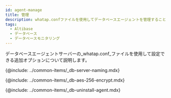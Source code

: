 ```yaml
---
id: agent-manage
title: 管理
description: whatap.confファイルを使用してデータベースエージェントを管理することができます。
tags:
  - Altibase
  - データベース
  - データベースモニタリング
---
```


データベースエージェントサーバーの_whatap.conf_ファイルを使用して設定できる追加オプションについて説明します。

<!-- Postgresql, Oracle 지원 프로세스 모니터링 -->

<!-- {@include: ../common-items/_db-agent-xos-process-monitoring.mdx}-->

<!-- 서버 이름을 임의로 부여해 관리하기 -->

{@include: ../common-items/_db-server-naming.mdx}  

<!-- AES 256 암호화 적용 -->

{@include: ../common-items/_db-aes-256-encrypt.mdx}  

<!-- 에이전트 삭제 -->

{@include: ../common-items/_db-uninstall-agent.mdx}  
